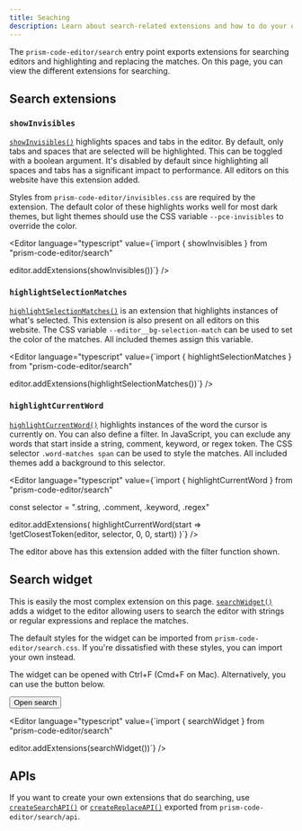 ```yaml
---
title: Seaching
description: Learn about search-related extensions and how to do your own searching.
---
```



The `prism-code-editor/search` entry point exports extensions for searching editors and highlighting and replacing the matches. On this page, you can view the different extensions for searching.

## Search extensions

### `showInvisibles`

[`showInvisibles()`](/api-reference/search/f-showinvisibles) highlights spaces and tabs in the editor. By default, only tabs and spaces that are selected will be highlighted. This can be toggled with a boolean argument. It's disabled by default since highlighting all spaces and tabs has a significant impact to performance. All editors on this website have this extension added.

Styles from `prism-code-editor/invisibles.css` are required by the extension. The default color of these highlights works well for most dark themes, but light themes should use the CSS variable `--pce-invisibles` to override the color.

<Editor language="typescript" value={`import { showInvisibles } from "prism-code-editor/search"

editor.addExtensions(showInvisibles())`} />

### `highlightSelectionMatches`

[`highlightSelectionMatches()`](/api-reference/search/f-highlightselectionmatches) is an extension that highlights instances of what's selected. This extension is also present on all editors on this website. The CSS variable `--editor__bg-selection-match` can be used to set the color of the matches. All included themes assign this variable.

<Editor language="typescript" value={`import { highlightSelectionMatches } from "prism-code-editor/search"

editor.addExtensions(highlightSelectionMatches())`} />

### `highlightCurrentWord`

[`highlightCurrentWord()`](/api-reference/search/f-highlightcurrentword) highlights instances of the word the cursor is currently on. You can also define a filter. In JavaScript, you can exclude any words that start inside a string, comment, keyword, or regex token. The CSS selector `.word-matches span` can be used to style the matches. All included themes add a background to this selector.

<Editor language="typescript" value={`import { highlightCurrentWord } from "prism-code-editor/search"

const selector = ".string, .comment, .keyword, .regex"

editor.addExtensions(
	highlightCurrentWord(start => !getClosestToken(editor, selector, 0, 0, start))
)`} />

The editor above has this extension added with the filter function shown.

## Search widget

This is easily the most complex extension on this page. [`searchWidget()`](/api-reference/search/f-searchwidget) adds a widget to the editor allowing users to search the editor with strings or regular expressions and replace the matches.

The default styles for the widget can be imported from `prism-code-editor/search.css`. If you're dissatisfied with these styles, you can import your own instead.

The widget can be opened with Ctrl+F (Cmd+F on Mac). Alternatively, you can use the button below.

<Button >Open search</Button>

<Editor language="typescript" value={`import { searchWidget } from "prism-code-editor/search"

editor.addExtensions(searchWidget())`} />

## APIs

If you want to create your own extensions that do searching, use [`createSearchAPI()`](/api-reference/search/api/f-createsearchapi) or [`createReplaceAPI()`](/api-reference/search/api/f-createreplaceapi) exported from `prism-code-editor/search/api`.
